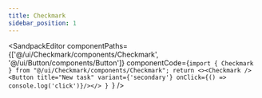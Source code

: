 ```yaml
---
title: Checkmark
sidebar_position: 1
---
```



<SandpackEditor
  componentPaths={['@/ui/Checkmark/components/Checkmark', '@/ui/Button/components/Button']}
  componentCode={`import { Checkmark } from "@/ui/Checkmark/components/Checkmark";
 return <><Checkmark /><Button title="New task"
          variant={'secondary'}
          onClick={() => console.log('click')}/></>
}
`} 
/>